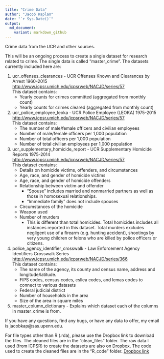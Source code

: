 ```yaml
---
title: "Crime Data"
author: "Jacob Kaplan"
date: "`r Sys.Date()`"
output:  
  md_document:
    variant: markdown_github
---
```


Crime data from the UCR and other sources. 

This will be an ongoing process to create a single dataset for research related to crime. The single data is called "master_crime". The datasets currently included here are:

1. ucr_offenses_clearances - UCR Offenses Known and Clearances by Arrest 1960-2015 [http://www.icpsr.umich.edu/icpsrweb/NACJD/series/57](http://www.icpsr.umich.edu/icpsrweb/NACJD/series/57)    
    This dataset contains:
    * Yearly counts for crimes committed (aggregated from monthly count)
    * Yearly counts for crimes cleared (aggregated from monthly count)
2. ucr_police_employee_leoka - UCR Police Employee (LEOKA) 1975-2015 [http://www.icpsr.umich.edu/icpsrweb/NACJD/series/57](http://www.icpsr.umich.edu/icpsrweb/NACJD/series/57)   
    This dataset contains:   
    * The number of male/female officers and civilian employees
    * Number of male/female officers per 1,000 population
    * Number of total officers per 1,000 population
    * Number of total civilian employees per 1,000 population

3. ucr_supplementary_homicide_report - UCR Supplementary Homicide Reports 1975-2014 [http://www.icpsr.umich.edu/icpsrweb/NACJD/series/57](http://www.icpsr.umich.edu/icpsrweb/NACJD/series/57)   
    This dataset contains:
    * Details on homicide victims, offenders, and circumstances
    * Age, race, and gender of homicide victims
    * Age, race, and gender of homicide offenders
    * Relationship between victim and offender
      + "Spouse" includes married and nonmarried partners as well as those in homosexual relationships. 
      + "Immediate family" does not include spouses
    * Circumstances of the homicide
    * Weapon used 
    * Number of murders
      + This is different than total homicides. Total homicides includes all instances reported in this dataset. Total murders excludes negligent use of a firearm (e.g. hunting accident), shootings by very young children or felons who are killed by police officers or citizens.    
4. police_agency_identifier_crosswalk - Law Enforcement Agency Identifiers Crosswalk Series [http://www.icpsr.umich.edu/icpsrweb/NACJD/series/366](http://www.icpsr.umich.edu/icpsrweb/NACJD/series/366)    
    This dataset contains:   
    * The name of the agency, its county and census name, address and longitude/latitude.
    * FIPS codes, census codes, csllea codes, and lemas codes to connect to various datasets
    * Federal judicial district
    * Number of households in the area
    * Size of the area in square miles

5. master_column_dictionary - Explains which dataset each of the columns in master_crime is from. 


If you have any questions, find any bugs, or have any data to offer, my email is jacobkap@sas.upenn.edu.


For file types other than R (.rda), please use the Dropbox link to download the files. The cleaned files are in the "clean_files" folder. The raw data I used (from ICPSR) to create the datasets are also on Dropbox. The code used to create the cleaned files are in the "R_code" folder.  [Dropbox link](https://www.dropbox.com/sh/9jy8ds057h7m00d/AACC082n_hahaKooNnxuJBs7a?dl=0)